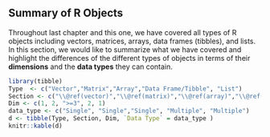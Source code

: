## Summary of R Objects {#summary-r-objects}

Throughout last chapter and this one, we have covered all types of R objects including vectors, matrices, arrays, data frames (tibbles), and lists. In this section, we would like to summarize what we have covered and highlight the differences of the different types of objects in terms of their **dimensions** and the **data types** they can contain. 

```r
library(tibble)
Type  <- c("Vector","Matrix","Array","Data Frame/Tibble", "List")
Section <- c("\\@ref(vector)","\\@ref(matrix)","\\@ref(array)","\\@ref(dataframe) - \\@ref(tibble)","\\@ref(list)")
Dim <- c(1, 2, ">=3", 2, 1)
data_type <- c("Single", "Single","Single", "Multiple", "Multiple")
d <- tibble(Type, Section, Dim, `Data Type` = data_type )
knitr::kable(d)
```

